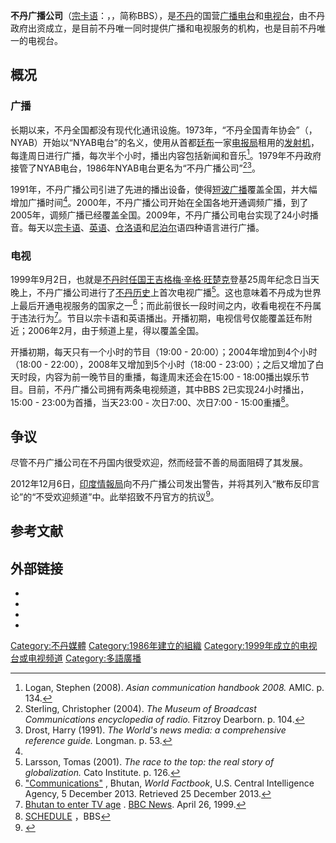 {{Infobox Network
| name                = 不丹广播公司<br>Bhutan Broadcasting Service<br>{{lang|bo|འབྲུག་རྒྱང་བསྒྲགས་ལས་འཛིན}}
| logo                = [[File:Bhutan_Broadcasting_Service.png|center]]
| network_type        = [[公共广播|公共广播]]、[[国营广播|国营广播]]
| branding            = 
| airdate             = 1986年
| country             = {{BHU}}[[廷布|廷布]]
| available           = {{BHU}}
| slogan              = 
| motto               = 
| erp                 = 
| owner               = 不丹政府
| digital             = 
| analog              = BBS、BBS 2
| servicename1        = 
| service1            = 
| callsign_meaning    = 
| former_callsigns    = 
| affiliations        = 
| former_affiliations = 
| website             = http://www.bbs.bt/
|}}
'''不丹广播公司'''（[[宗卡语|宗卡语]]：{{lang|bo|འབྲུག་རྒྱང་བསྒྲགས་ལས་འཛིན}}，{{lang-en|Bhutan Broadcasting Service}}，简称BBS），是[[不丹|不丹]]的国营[[广播电台|广播电台]]和[[电视台|电视台]]，由不丹政府出资成立，是目前不丹唯一同时提供广播和电视服务的机构，也是目前不丹唯一的电视台。

==概况==
===广播===
长期以来，不丹全国都没有现代化通讯设施。1973年，“不丹全国青年协会”（{{lang-en|National Youth Association of Bhutan}}，NYAB）开始以“NYAB电台”的名义，使用从首都[[廷布|廷布]]一家[[电报局|电报局]]租用的[[发射机|发射机]]，每逢周日进行广播，每次半个小时，播出内容包括新闻和音乐<ref>Logan, Stephen (2008). ''Asian communication handbook 2008.'' AMIC. p. 134.</ref>。1979年不丹政府接管了NYAB电台，1986年NYAB电台更名为“不丹广播公司”<ref>Sterling, Christopher (2004). ''The Museum of Broadcast Communications encyclopedia of radio.'' Fitzroy Dearborn. p. 104.</ref><ref name=drost>Drost, Harry (1991). ''The World's news media: a comprehensive reference guide.'' Longman. p. 53.</ref>。

1991年，不丹广播公司引进了先进的播出设备，使得[[短波广播|短波广播]]覆盖全国，并大幅增加广播时间<ref name=drost/>。2000年，不丹广播公司开始在全国各地开通调频广播，到了2005年，调频广播已经覆盖全国。2009年，不丹广播公司电台实现了24小时播音。每天以[[宗卡语|宗卡语]]、[[英语|英语]]、[[仓洛语|仓洛语]]和[[尼泊尔|尼泊尔]]语四种语言进行广播。

===电视===
1999年9月2日，也就是[[不丹国王|不丹时任国王]][[吉格梅·辛格·旺楚克|吉格梅·辛格·旺楚克]]登基25周年纪念日当天晚上，不丹广播公司进行了[[不丹历史|不丹历史]]上首次电视广播<ref>Larsson, Tomas (2001). ''The race to the top: the real story of globalization.'' Cato Institute. p. 126.</ref>。这也意味着不丹成为世界上最后开通电视服务的国家之一<ref name=WFB-2013-Bhutan>[https://www.cia.gov/library/publications/the-world-factbook/geos/bt.html "Communications"] {{Wayback|url=https://www.cia.gov/library/publications/the-world-factbook/geos/bt.html |date=20101228202246 }}, Bhutan, ''World Factbook'', U.S. Central Intelligence Agency, 5 December 2013. Retrieved 25 December 2013.</ref>；而此前很长一段时间之内，收看电视在不丹属于违法行为<ref>[http://news.bbc.co.uk/1/hi/world/south_asia/328850.stm Bhutan to enter TV age] {{Wayback|url=http://news.bbc.co.uk/1/hi/world/south_asia/328850.stm |date=20090108054117 }}. [[BBC_News|BBC News]]. April 26, 1999.</ref>。节目以宗卡语和英语播出。开播初期，电视信号仅能覆盖廷布附近；2006年2月，由于频道上星，得以覆盖全国。

开播初期，每天只有一个小时的节目（19:00 - 20:00）；2004年增加到4个小时（18:00 - 22:00），2008年又增加到5个小时（18:00 - 23:00）；之后又增加了白天时段，内容为前一晚节目的重播，每逢周末还会在15:00 - 18:00播出娱乐节目。目前，不丹广播公司拥有两条电视频道，其中BBS 2已实现24小时播出，15:00 - 23:00为首播，当天23:00 - 次日7:00、次日7:00 - 15:00重播<ref>[http://www.bbs.bt/news/bbs2/?page_id=694 SCHEDULE] {{Wayback|url=http://www.bbs.bt/news/bbs2/?page_id=694 |date=20201103155134 }}，BBS</ref>。

==争议==
尽管不丹广播公司在不丹国内很受欢迎，然而经营不善的局面阻碍了其发展。

2012年12月6日，[[印度情報局|印度情報局]]向不丹广播公司发出警告，并将其列入“散布反印言论”的“不受欢迎频道”中。此举招致不丹官方的抗议<ref>{{Cite web |url=http://indiatoday.intoday.in/story/hate-channels-showing-anti-india-content-intel-alert-cable-tv-act/1/236245.html |title=MHA glare on hate channels: Govt puts on notice 24 foreign TV channels showing anti-India content after intel alert |accessdate=2015-11-06 |archive-date=2012-12-06 |archive-url=https://web.archive.org/web/20121206064304/http://indiatoday.intoday.in/story/hate-channels-showing-anti-india-content-intel-alert-cable-tv-act/1/236245.html |dead-url=no }}</ref>。

==参考文献==
{{reflist}}

==外部链接==
*{{cite web|url=http://www.bbs.bt/|title=官方网站|language=en|accessdate=2015-11-06|archive-date=2015-04-13|archive-url=https://web.archive.org/web/20150413150421/http://www.bbs.bt/|dead-url=yes}}
*{{YouTube|user=bbsbhutan|bbsbhutan}}
*{{facebook|bbsnews|不丹广播公司}}
*{{Twitter|BBSBhutan|不丹广播公司}}

[[Category:不丹媒體|Category:不丹媒體]]
[[Category:1986年建立的組織|Category:1986年建立的組織]]
[[Category:1999年成立的电视台或电视频道|Category:1999年成立的电视台或电视频道]]
[[Category:多語廣播|Category:多語廣播]]